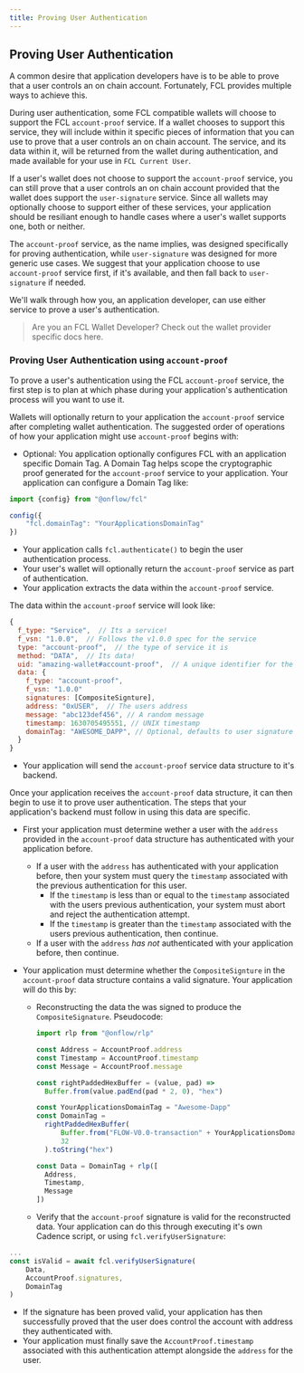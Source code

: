 ```yaml
---
title: Proving User Authentication
---
```


## Proving User Authentication

A common desire that application developers have is to be able to prove that a
user controls an on chain account. Fortunately, FCL provides multiple ways to
achieve this.

During user authentication, some FCL compatible wallets will choose to support
the FCL `account-proof` service. If a wallet chooses to support this service,
they will include within it specific pieces of information that you can use to
prove that a user controls an on chain account. The service, and its data within
it, will be returned from the wallet during authentication, and made available
for your use in `FCL Current User`. 

If a user's wallet does not choose to support the `account-proof` service, you
can still prove that a user controls an on chain account provided that the
wallet does support the `user-signature` service. Since all wallets may
optionally choose to support either of these services, your application should
be resiliant enough to handle cases where a user's wallet supports one, both or
neither.

The `account-proof` service, as the name implies, was designed specifically for
proving authentication, while `user-signature` was designed for more generic use
cases. We suggest that your application choose to use `account-proof` service
first, if it's available, and then fall back to `user-signature` if needed.

We'll walk through how you, an application developer, can use either service to
prove a user's authentication.

> Are you an FCL Wallet Developer? Check out the wallet provider specific docs
here.

### Proving User Authentication using `account-proof`

To prove a user's authentication using the FCL `account-proof` service, the
first step is to plan at which phase during your application's authentication
process will you want to use it.

Wallets will optionally return to your application the `account-proof` service
after completing wallet authentication. The suggested order of operations of how
your application might use `account-proof` begins with:

- Optional: You application optionally configures FCL with an application
  specific Domain Tag. A Domain Tag helps scope the cryptographic proof
  generated for the `account-proof` service to your application. Your
  application can configure a Domain Tag like:

```javascript
import {config} from "@onflow/fcl"

config({
    "fcl.domainTag": "YourApplicationsDomainTag"
})
```

- Your application calls `fcl.authenticate()` to begin the user authentication
  process.
- Your user's wallet will optionally return the `account-proof` service as part
  of authentication.
- Your application extracts the data within the `account-proof` service.

The data within the `account-proof` service will look like:

```javascript
{
  f_type: "Service",  // Its a service!
  f_vsn: "1.0.0",  // Follows the v1.0.0 spec for the service
  type: "account-proof",  // the type of service it is
  method: "DATA",  // Its data!
  uid: "amazing-wallet#account-proof",  // A unique identifier for the service            
  data: {
    f_type: "account-proof",
    f_vsn: "1.0.0"
    signatures: [CompositeSignture],
    address: "0xUSER",  // The users address
    message: "abc123def456", // A random message
    timestamp: 1630705495551, // UNIX timestamp
    domainTag: "AWESOME_DAPP", // Optional, defaults to user signature domain tag `FLOW-V0.0-user`
  }         
}
```

- Your application will send the `account-proof` service data structure to it's
  backend. 

Once your application receives the `account-proof` data structure, it can then
begin to use it to prove user authentication. The steps that your application's
backend must follow in using this data are specific.

- First your application must determine wether a user with the `address`
  provided in the `account-proof` data structure has authenticated with your
  application before.
    - If a user with the `address` has authenticated with your application
      before, then your system must query the `timestamp` associated with the
      previous authentication for this user.
        - If the `timestamp` is less than or equal to the `timestamp` associated
          with the users previous authentication, your system must abort and
          reject the authentication attempt.
        - If the `timestamp` is greater than the `timestamp` associated with the
          users previous authentication, then continue.
    - If a user with the `address` _has not_ authenticated with your application
      before, then continue.

- Your application must determine whether the `CompositeSignture` in the
  `account-proof` data structure contains a valid signature. Your application
  will do this by:
    - Reconstructing the data the was signed to produce the
      `CompositeSignature`. Pseudocode:

      ```javascript
      import rlp from "@onflow/rlp"

      const Address = AccountProof.address
      const Timestamp = AccountProof.timestamp
      const Message = AccountProof.message

      const rightPaddedHexBuffer = (value, pad) =>
        Buffer.from(value.padEnd(pad * 2, 0), "hex")

      const YourApplicationsDomainTag = "Awesome-Dapp"
      const DomainTag = 
        rightPaddedHexBuffer(
            Buffer.from("FLOW-V0.0-transaction" + YourApplicationsDomainTag).toString("hex"), 
            32
        ).toString("hex")

      const Data = DomainTag + rlp([ 
        Address,
        Timestamp,
        Message
      ])
      ```

  - Verify that the `account-proof` signature is valid for the reconstructed
    data. Your application can do this through executing it's own Cadence
    script, or using `fcl.verifyUserSignature`:

```javascript
...
const isValid = await fcl.verifyUserSignature(
    Data,
    AccountProof.signatures,
    DomainTag
)
```

- If the signature has been proved valid, your application has then successfully
  proved that the user does control the account with address they authenticated
  with.
- Your application must finally save the `AccountProof.timestamp` associated
  with this authentication attempt alongside the `address` for the user.
